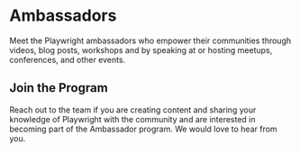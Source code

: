 # Ambassadors


Meet the Playwright ambassadors who empower their communities through videos, blog posts, workshops and by speaking at or hosting meetups, conferences, and other events.

<Ambassadors />

## Join the Program

Reach out to the team if you are creating content and sharing your knowledge of Playwright with the community and are interested in becoming part of the Ambassador program. We would love to hear from you.

<Team />
